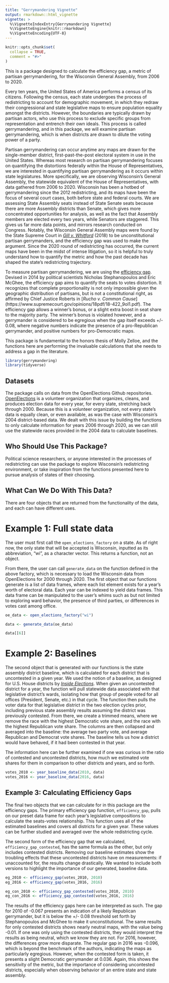 ```yaml
---
title: "Gerrymandering Vignette"
output: rmarkdown::html_vignette
vignette: >
  %\VignetteIndexEntry{Gerrymandering Vignette}
  %\VignetteEngine{knitr::rmarkdown}
  %\VignetteEncoding{UTF-8}
---
```


```r
knitr::opts_chunk$set(
  collapse = TRUE,
  comment = "#>"
)
```

This is a package designed to calculate the efficiency gap, a metric of partisan gerrymandering, for the Wisconsin General Assembly, from 2006 to 2020. 

Every ten years, the United States of America performs a census of its citizens. Following the census, each state undergoes the process of redistricting to account for demographic movement, in which they redraw their congressional and state legislative maps to ensure population equality amongst the districts. However, the boundaries are typically drawn by partisan actors, who use this process to exclude specific groups from representation and entrench their own ideals. This process is called gerrymandering, and in this package, we will examine partisan gerrymandering, which is when districts are drawn to dilute the voting power of a party. 

Partisan gerrymandering can occur anytime any maps are drawn for the single-member district, first-past-the-post electoral system in use in the United States. Whereas most research on partisan gerrymandering focuses on quantifying the distortions federally within the House of Representatives, we are interested in quantifying partisan gerrymandering as it occurs within state legislatures. More specifically, we are observing Wisconsin's General Assembly, the statewide equivalent of the House of Representatives, with data gathered from 2006 to 2020. Wisconsin has been a hotbed of gerrymandering since the 2012 redistricting, and its maps have been the focus of several court cases, both before state and federal courts. We are assessing State Assembly seats instead of State Senate seats because there are more Assembly districts than Senate, which gives more concentrated opportunities for analysis, as well as the fact that Assembly members are elected every two years, while Senators are staggered. This gives us far more data points, and mirrors research conducted on Congress. Notably, the Wisconsin General Assembly maps were found by the State Supreme Court in [*Gill v. Whitford*](https://www.supremecourt.gov/opinions/17pdf/16-1161_dc8f.pdf) (2018) to be unconstitutional partisan gerrymanders, and the efficiency gap was used to make the argument. Since the 2020 round of redistricting has occurred, the current maps have been in the midst of intense litigation, so it is helpful to truly understand how to quantify the metric and how the past decade has shaped the state's redistricting trajectory. 

To measure partisan gerrymandering, we are using the [efficiency gap](https://chicagounbound.uchicago.edu/cgi/viewcontent.cgi?article=1946&context=public_law_and_legal_theory). Devised in 2014 by political scientists Nicholas Stephanopoulos and Eric McGhee, the efficiency gap aims to quantify the seats to votes distortion. It recognizes that complete proportionality is not only impossible given the geographic distribution of partisans, but is not a constitutional right, as affirmed by Chief Justice Roberts in [*Rucho v. Common Cause*] (https://www.supremecourt.gov/opinions/18pdf/18-422_9ol1.pdf). The efficiency gap allows a winner's bonus, or a slight extra boost in seat share to the majority party. The winner's bonus is violated however, and a gerrymander is considered to be egregious when the gap itself exceeds +/- 0.08, where negative numbers indicate the presence of a pro-Republican gerrymander, and positive numbers for pro-Democratic maps. 

This package is fundamental to the honors thesis of Molly Zelloe, and the functions here are performing the invaluable calculations that she needs to address a gap in the literature. 

```r
library(gerrymandering)
library(tidyverse)
```

## Datasets

The package calls on data from the OpenElections Github repositories. [OpenElections](https://github.com/openelections) is a volunteer organization that organizes, cleans, and produces election data for every year, for every state, stretching back through 2000. Because this is a volunteer organization, not every state's data is equally clean, or even available, as was the case with Wisconsin's 2004 district-based data. We dealt with this issue by building the functions to only calculate information for years 2006 through 2020, as we can still use the statewide races provided in the 2004 data to calculate baselines. 

## Who Should Use This Package?

Political science researchers, or anyone interested in the processes of redistricting can use the package to explore Wisconsin's redistricting environment, or take inspiration from the functions presented here to pursue analysis of states of their choosing. 

## What Can We Do With This Data?

There are four objects that are returned from the functionality of the data, and each can have different uses.

# Example 1: Full state data

The user must first call the `open_elections_factory` on a state. As of right now, the only state that will be accepted is Wisconsin, inputted as its abbreviation, "wi", as a character vector. This returns a function, not an object. 

From there, the user can call `generate_data` on the function defined in the above factory, which is necessary to load the Wisconsin data from OpenElections for 2000 through 2020. The first object that our functions generate is a list of data frames, where each list element exists for a year's worth of electoral data. Each year can be indexed to yield data frames. This data frame can be manipulated to the user's whims such as but not limited to exploring ward behavior, the presence of third parties, or differences in votes cast among office. 

```r
oe_data <- open_elections_factory("wi")

data <- generate_data(oe_data)

data[[6]]
```

# Example 2: Baselines

The second object that is generated with our functions is the state assembly district baseline, which is calculated for each district that is uncontested in a given year. We used the notion of a baseline, as designed for U.S. House districts by [*Inside Elections*](https://www.insideelections.com/news/article/methodology-inside-elections-baseline-by-congressional-district). When given an uncontested district for a year, the function will pull statewide data associated with that legislative district's wards, isolating how that group of people voted for all offices (President, Senate, etc.) in that cycle. The function then pulls the voter data for that legislative district in the two election cycles prior, including previous state assembly results assuming the district was previously contested. From there, we create a trimmed means, where we remove the race with the highest Democratic vote share, and the race with the highest Republican vote share. The columns are then collapsed and averaged into the baseline: the average two party vote, and average Republican and Democrat vote shares. The baseline tells us how a district would have behaved, if it had been contested in that year. 

The information here can be further examined if one was curious in the ratio of contested and uncontested districts, how much we estimated vote shares for them in comparison to other districts and years, and so forth. 

```r

votes_2010 <- year_baseline_data(2010, data)
votes_2016 <- year_baseline_data(2016, data)

```

## Example 3: Calculating Efficiency Gaps

The final two objects that we can calculate for in this package are the efficiency gaps. The primary efficiency gap function, `efficiency_gap`, pulls on our preset data frame for each year's legislative compositions to calculate the seats-votes relationship. This function uses all of the estimated baselines and covers all districts for a given year. These values can be further studied and averaged over the whole redistricting cycle. 

The second form of the efficiency gap that we calculated, `efficiency_gap_contested`, has the same formula as the other, but only includes contested districts. Removing our baseline estimates show the troubling effects that these uncontested districts have on measurements: if unaccounted for, the results change drastically. We wanted to include both versions to highlight the importance of our generated, baseline data. 

```r
eg_2010 <- efficiency_gap(votes_2010, 2010)
eg_2016 <- efficiency_gap(votes_2016, 2016)

eg_con_2010 <- efficiency_gap_contested(votes_2010, 2010)
eg_con_2016 <- efficiency_gap_contested(votes_2016, 2016)
```

The results of the efficiency gaps here can be interpreted as such. The gap for 2010 of -0.067 presents an indication of a likely Republican gerrymander, but it is below the +/- 0.08 threshold set forth by Stephanopoulos and McGhee to make it unconstitutional. The same results for only contested districts shows nearly neutral maps, with the value being -0.01. If one was only using the contested districts, they would interpret the results as being neutral, which we know they are not. For 2016, however, the differences grow more disparate. The regular gap in 2016 was -0.096, which is beyond the benchmark of the authors, indicating the maps as particularly egregious. However, when the contested form is taken, it presents a slight Democratic gerrymander at 0.036. Again, this shows the sensitivity of the metric, but the importance of considering uncontested districts, especially when observing behavior of an entire state and state assembly. 
